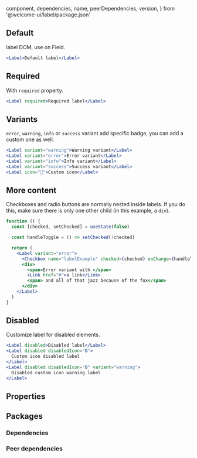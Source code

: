 
  component,
  dependencies,
  name,
  peerDependencies,
  version,
} from '@welcome-ui/label/package.json'

<showcase
  version={version}
  name={name}
  component={component}
  description="Allows user to represents a caption for an item in a user interface."
/>

## Default

label DOM, use on Field.

```jsx
<Label>Default label</Label>
```

## Required

With `required` property.

```jsx
<Label required>Required label</Label>
```

## Variants

`error`, `warning`, `info` or `success` variant add specific badge, you can add a custom one as well.

```jsx
<Label variant="warning">Warning variant</Label>
<Label variant="error">Error variant</Label>
<Label variant="info">Info variant</Label>
<Label variant="success">Success variant</Label>
<Label icon="🐶">Custom icon</Label>
```

## More content

Checkboxes and radio buttons are normally nested inside labels. If you do this, make sure there is only one other child (in this example, a `div`).

```jsx
function () {
  const [checked, setChecked] = useState(false)

  const handleToggle = () => setChecked(!checked)

  return (
    <Label variant="error">
      <Checkbox name="labelExample" checked={checked} onChange={handleToggle} />
      <div>
        <span>Error variant with </span>
        <Link href="#">a link</Link>
        <span> and all of that jazz because of the fox</span>
      </div>
    </Label>
  )
}
```

## Disabled

Customize label for disabled elements.

```jsx
<Label disabled>Disabled label</Label>
<Label disabled disabledIcon="🔒">
  Custom icon disabled label
</Label>
<Label disabled disabledIcon="🔒" variant="warning">
  Disabled custom icon warning label
</Label>
```

## Properties

<props propTypes={props.propTypes.Label} />

## Packages

### Dependencies

<dependencies dependencies={dependencies} />

### Peer dependencies

<dependencies dependencies={peerDependencies} />

<pagination />
